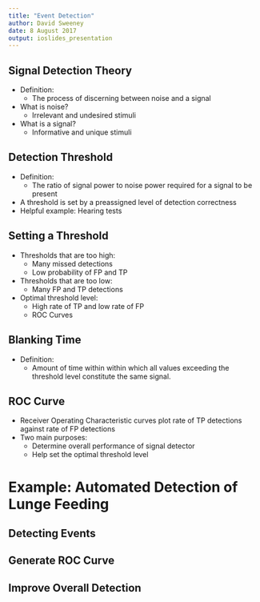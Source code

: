 ```yaml
---
title: "Event Detection"
author: David Sweeney
date: 8 August 2017
output: ioslides_presentation
---
```


## Signal Detection Theory

- Definition:
    - The process of discerning between noise and a signal
- What is noise?
    - Irrelevant and undesired stimuli
- What is a signal?
    - Informative and unique stimuli

## Detection Threshold

- Definition:
    - The ratio of signal power to noise power required for a signal to be present
- A threshold is set by a preassigned level of detection correctness
- Helpful example: Hearing tests

## Setting a Threshold

- Thresholds that are too high:
    - Many missed detections
    - Low probability of FP and TP
- Thresholds that are too low:
    - Many FP and TP detections
- Optimal threshold level:
    - High rate of TP and low rate of FP
    - ROC Curves

## Blanking Time

- Definition:
    - Amount of time within within which all values exceeding the threshold level constitute the same signal.


## ROC Curve

- Receiver Operating Characteristic curves plot rate of TP detections against rate of FP detections
- Two main purposes:
    - Determine overall performance of signal detector
    - Help set the optimal threshold level

# Example: Automated Detection of Lunge Feeding

## Detecting Events

## Generate ROC Curve

## Improve Overall Detection
